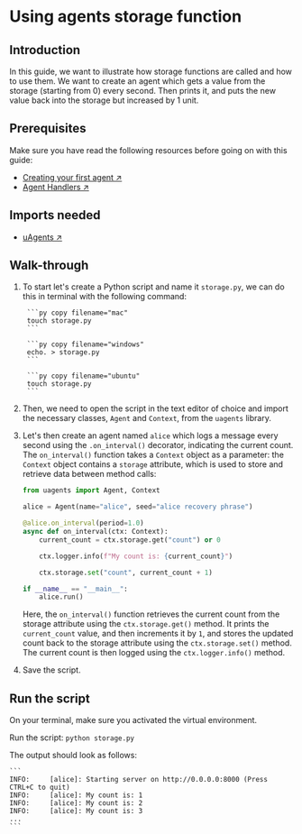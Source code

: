 
# Using agents storage function

## Introduction

In this guide, we want to illustrate how storage functions are called and how to use them. We want to create an agent which gets a value from the storage (starting from 0) every second. Then prints it, and puts the new value back into the storage but increased by 1 unit.

## Prerequisites

Make sure you have read the following resources before going on with this guide:

   - [Creating your first agent ↗️](/guides/agents/getting-started/create-a-uagent)
   - [Agent Handlers ↗️](/guides/agents/intermediate/handlers)

## Imports needed

   - [uAgents ↗️](https://pypi.org/project/uagents/)

## Walk-through

1. To start let's create a Python script and name it `storage.py`, we can do this in terminal with the following command:

    <CodeGroup isOSFile>

        ```py copy filename="mac"
        touch storage.py
        ```

        ```py copy filename="windows"
        echo. > storage.py
        ```

        ```py copy filename="ubuntu"
        touch storage.py
        ```

    </CodeGroup>
   
2. Then, we need to open the script in the text editor of choice and import the necessary classes, `Agent` and `Context`, from the `uagents` library.

3. Let's then create an agent named `alice` which logs a message every second using the `.on_interval()` decorator, indicating the current count. The `on_interval()` function takes a `Context` object as a parameter: the `Context` object contains a `storage` attribute, which is used to store and retrieve data between method calls:

   ```py copy filename="storage.py"
   from uagents import Agent, Context

   alice = Agent(name="alice", seed="alice recovery phrase")

   @alice.on_interval(period=1.0)
   async def on_interval(ctx: Context):
       current_count = ctx.storage.get("count") or 0

       ctx.logger.info(f"My count is: {current_count}")

       ctx.storage.set("count", current_count + 1)

   if __name__ == "__main__":
       alice.run()
   ```

   Here, the `on_interval()` function retrieves the current count from the storage attribute using the `ctx.storage.get()` method. It prints the `current_count` value, and then increments it by `1`, and stores the updated count back to the storage attribute using the `ctx.storage.set()` method. The current count is then logged using the `ctx.logger.info()` method.

4. Save the script.

## Run the script

On your terminal, make sure you activated the virtual environment.

Run the script: `python storage.py`

The output should look as follows:

    ```
    INFO:     [alice]: Starting server on http://0.0.0.0:8000 (Press CTRL+C to quit)
    INFO:     [alice]: My count is: 1
    INFO:     [alice]: My count is: 2
    INFO:     [alice]: My count is: 3
    ...
    ```
